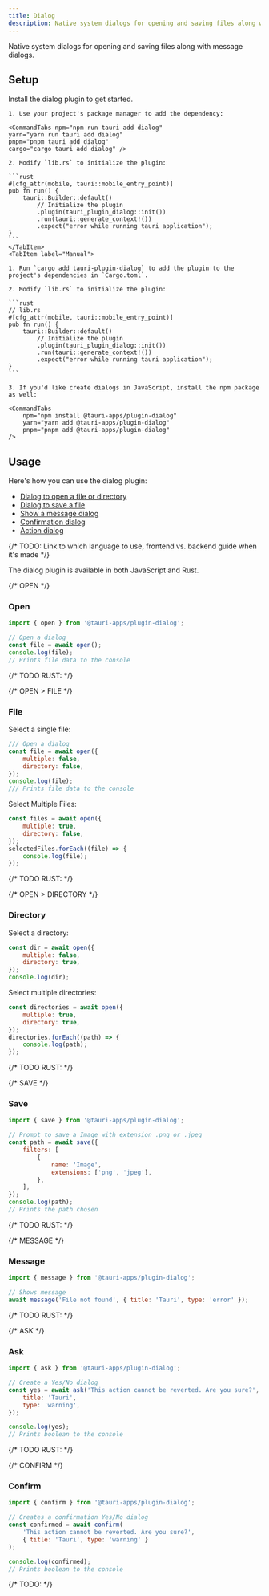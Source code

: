 ```yaml
---
title: Dialog
description: Native system dialogs for opening and saving files along with message dialogs.
---
```



<PluginLinks plugin="dialog" />

Native system dialogs for opening and saving files along with message dialogs.

## Setup

Install the dialog plugin to get started.

<Tabs>
    <TabItem label="Automatic">

    1. Use your project's package manager to add the dependency:

    <CommandTabs npm="npm run tauri add dialog"
    yarn="yarn run tauri add dialog"
    pnpm="pnpm tauri add dialog"
    cargo="cargo tauri add dialog" />

    2. Modify `lib.rs` to initialize the plugin:

    ```rust
    #[cfg_attr(mobile, tauri::mobile_entry_point)]
    pub fn run() {
        tauri::Builder::default()
            // Initialize the plugin
            .plugin(tauri_plugin_dialog::init())
            .run(tauri::generate_context!())
            .expect("error while running tauri application");
    }
    ```
    </TabItem>
    <TabItem label="Manual">

    1. Run `cargo add tauri-plugin-dialog` to add the plugin to the project's dependencies in `Cargo.toml`.

    2. Modify `lib.rs` to initialize the plugin:

    ```rust
    // lib.rs
    #[cfg_attr(mobile, tauri::mobile_entry_point)]
    pub fn run() {
        tauri::Builder::default()
            // Initialize the plugin
            .plugin(tauri_plugin_dialog::init())
            .run(tauri::generate_context!())
            .expect("error while running tauri application");
    }
    ```

    3. If you'd like create dialogs in JavaScript, install the npm package as well:

    <CommandTabs
        npm="npm install @tauri-apps/plugin-dialog"
        yarn="yarn add @tauri-apps/plugin-dialog"
        pnpm="pnpm add @tauri-apps/plugin-dialog"
    />

</TabItem>
</Tabs>

## Usage

Here's how you can use the dialog plugin:

- [Dialog to open a file or directory](#open)
- [Dialog to save a file](#save)
- [Show a message dialog](#message)
- [Confirmation dialog](#ask)
- [Action dialog](#confirm)

{/* TODO: Link to which language to use, frontend vs. backend guide when it's made */}

The dialog plugin is available in both JavaScript and Rust.

{/* OPEN */}

### Open

<Tabs>    
<TabItem label="JavaScript">

```js
import { open } from '@tauri-apps/plugin-dialog';

// Open a dialog
const file = await open();
console.log(file);
// Prints file data to the console
```

</TabItem>
<TabItem label="Rust">

{/* TODO RUST: */}

<Stub />

</TabItem>
</Tabs>

{/* OPEN > FILE */}

### File

<Tabs>

<TabItem label="JavaScript">

Select a single file:

```js
/// Open a dialog
const file = await open({
	multiple: false,
	directory: false,
});
console.log(file);
/// Prints file data to the console
```

Select Multiple Files:

```js
const files = await open({
	multiple: true,
	directory: false,
});
selectedFiles.forEach((file) => {
	console.log(file);
});
```

</TabItem>

<TabItem label="Rust">

{/* TODO RUST: */}

<Stub />

</TabItem>

</Tabs>

{/* OPEN > DIRECTORY */}

### Directory

<Tabs>

<TabItem label="JavaScript">

Select a directory:

```js
const dir = await open({
	multiple: false,
	directory: true,
});
console.log(dir);
```

Select multiple directories:

```js
const directories = await open({
	multiple: true,
	directory: true,
});
directories.forEach((path) => {
	console.log(path);
});
```

</TabItem>

<TabItem label="Rust">

{/* TODO RUST: */}

<Stub />

</TabItem>

</Tabs>

{/* SAVE */}

### Save

<Tabs>
<TabItem label="JavaScript">

```js
import { save } from '@tauri-apps/plugin-dialog';

// Prompt to save a Image with extension .png or .jpeg
const path = await save({
	filters: [
		{
			name: 'Image',
			extensions: ['png', 'jpeg'],
		},
	],
});
console.log(path);
// Prints the path chosen
```

<Stub />

</TabItem>
<TabItem label="Rust">

{/* TODO RUST: */}

<Stub />

</TabItem>
</Tabs>

{/* MESSAGE */}

### Message

<Tabs>
<TabItem label="JavaScript">

```js
import { message } from '@tauri-apps/plugin-dialog';

// Shows message
await message('File not found', { title: 'Tauri', type: 'error' });
```

<Stub />

</TabItem>
<TabItem label="Rust">

{/* TODO RUST: */}

<Stub />

</TabItem>
</Tabs>

{/* ASK */}

### Ask

<Tabs>
<TabItem label="JavaScript">

```js
import { ask } from '@tauri-apps/plugin-dialog';

// Create a Yes/No dialog
const yes = await ask('This action cannot be reverted. Are you sure?', {
	title: 'Tauri',
	type: 'warning',
});

console.log(yes);
// Prints boolean to the console
```

<Stub />

</TabItem>
<TabItem label="Rust">

{/* TODO RUST: */}

<Stub />

</TabItem>
</Tabs>

{/* CONFIRM */}

### Confirm

<Tabs>
<TabItem label="JavaScript">

```js
import { confirm } from '@tauri-apps/plugin-dialog';

// Creates a confirmation Yes/No dialog
const confirmed = await confirm(
	'This action cannot be reverted. Are you sure?',
	{ title: 'Tauri', type: 'warning' }
);

console.log(confirmed);
// Prints boolean to the console
```

<Stub />

</TabItem>
<TabItem label="Rust">

{/* TODO: */}

<Stub />

</TabItem>
</Tabs>

